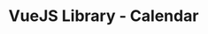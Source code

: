 ---
title: "VueJS Library - Calendar"
url: 'https://github.com/hawjeh/v-calendar'
category: "miniproject"
sequence: "100"
---